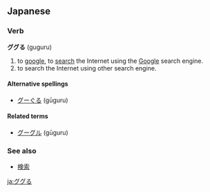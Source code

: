 ==Japanese==
===Verb===
'''ググる''' (guguru)

# to [[google]], to [[search]] the Internet using the [[Google]] search engine.
# to search the Internet using other search engine.

====Alternative spellings====
*[[グーぐる]] (gūguru)

====Related terms====
*[[グーグル]] (gūguru)

===See also===
*[[検索]]

[[ja:ググる]]
